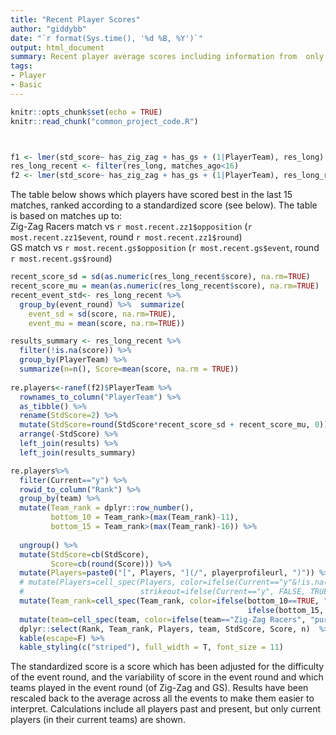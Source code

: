 ```yaml
---
title: "Recent Player Scores"
author: "giddybb"
date: "`r format(Sys.time(), '%d %B, %Y')`"
output: html_document
summary: Recent player average scores including information from  only the last 15 events.
tags:
- Player
- Basic
---
```


```r
knitr::opts_chunk$set(echo = TRUE)
knitr::read_chunk("common_project_code.R")

```


```r
```


```r
```



```r
f1 <- lmer(std_score~ has_zig_zag + has_gs + (1|PlayerTeam), res_long)
res_long_recent <- filter(res_long, matches_ago<16)
f2 <- lmer(std_score~ has_zig_zag + has_gs + (1|PlayerTeam), res_long_recent)
```



The table below shows which players have scored best in the last 15 matches, ranked according to a standardized score (see below). The table is based on matches up to:  
Zig-Zag Racers match vs `r most.recent.zz1$opposition` (`r most.recent.zz1$event`, round `r most.recent.zz1$round`)  
GS match vs `r most.recent.gs$opposition` (`r most.recent.gs$event`, round `r most.recent.gs$round`)

```r
recent_score_sd = sd(as.numeric(res_long_recent$score), na.rm=TRUE)
recent_score_mu = mean(as.numeric(res_long_recent$score), na.rm=TRUE)
recent_event_std<- res_long_recent %>% 
  group_by(event_round) %>%  summarize(
    event_sd = sd(score, na.rm=TRUE), 
    event_mu = mean(score, na.rm=TRUE))

results_summary <- res_long_recent %>%
  filter(!is.na(score)) %>%
  group_by(PlayerTeam) %>%
  summarize(n=n(), Score=mean(score, na.rm = TRUE))
  
re.players<-ranef(f2)$PlayerTeam %>% 
  rownames_to_column("PlayerTeam") %>%
  as_tibble() %>%
  rename(StdScore=2) %>%
  mutate(StdScore=round(StdScore*recent_score_sd + recent_score_mu, 0)) %>%
  arrange(-StdScore) %>%
  left_join(results) %>%
  left_join(results_summary)

re.players%>%
  filter(Current=="y") %>%
  rowid_to_column("Rank") %>%
  group_by(team) %>%
  mutate(Team_rank = dplyr::row_number(),
         bottom_10 = Team_rank>(max(Team_rank)-11),
         bottom_15 = Team_rank>(max(Team_rank)-16)) %>%
  
  ungroup() %>%
  mutate(StdScore=cb(StdScore),
         Score=cb(round(Score))) %>%
  mutate(Players=paste0("[", Players, "](/", playerprofileurl, ")")) %>%
  # mutate(Players=cell_spec(Players, color=ifelse(Current=="y"&!is.na(Current), "black", "blue"),
  #                          strikeout=ifelse(Current=="y", FALSE, TRUE))) %>%
  mutate(Team_rank=cell_spec(Team_rank, color=ifelse(bottom_10==TRUE, "red", 
                                                     ifelse(bottom_15, "orange", "black")))) %>%
  mutate(team=cell_spec(team, color=ifelse(team=="Zig-Zag Racers", "purple", "blue"))) %>%
  dplyr::select(Rank, Team_rank, Players, team, StdScore, Score, n)  %>%
  kable(escape=F) %>%
  kable_styling(c("striped"), full_width = T, font_size = 11)
```

The standardized score is a score which has been adjusted for the difficulty of the event round, and the variability of score in the event round and which teams played in the event round (of Zig-Zag and GS). Results have been rescaled back to the average across all the events to make them easier to interpret. Calculations include all players past and present, but only current players (in their current teams) are shown.